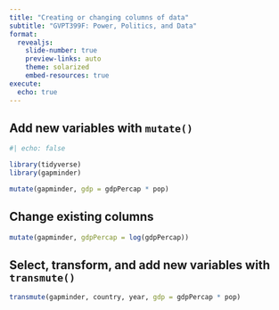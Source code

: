 ```yaml
---
title: "Creating or changing columns of data"
subtitle: "GVPT399F: Power, Politics, and Data"
format: 
  revealjs:
    slide-number: true
    preview-links: auto
    theme: solarized
    embed-resources: true
execute: 
  echo: true
---
```


## Add new variables with `mutate()`

```r
#| echo: false

library(tidyverse)
library(gapminder)
```

```r
mutate(gapminder, gdp = gdpPercap * pop)
```

## Change existing columns

```r
mutate(gapminder, gdpPercap = log(gdpPercap))
```

## Select, transform, and add new variables with `transmute()`

```r
transmute(gapminder, country, year, gdp = gdpPercap * pop)
```
